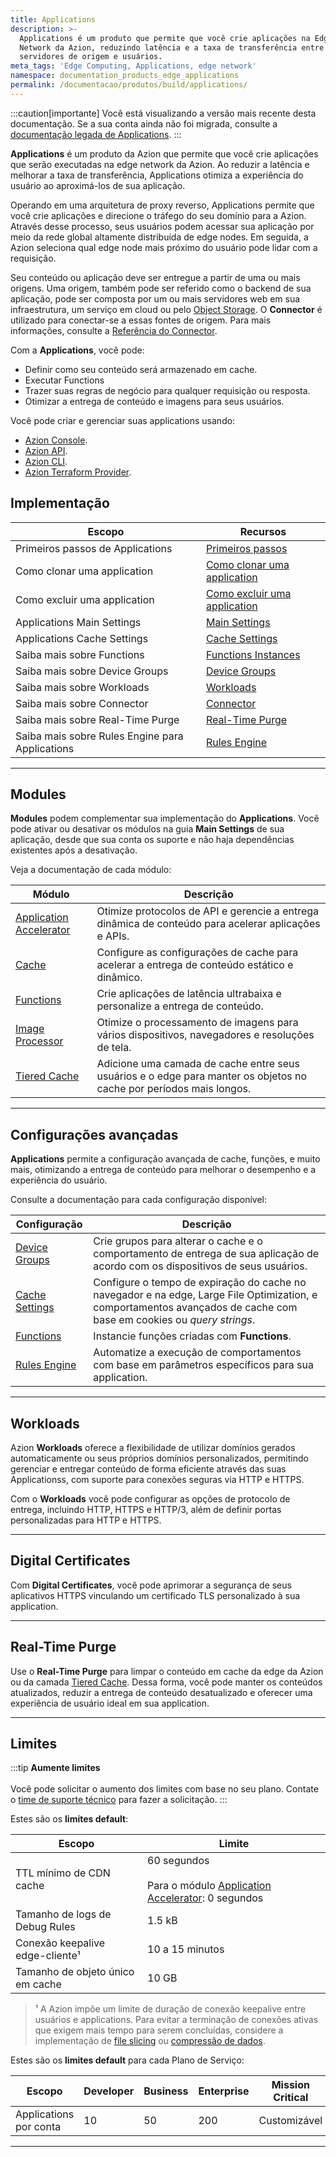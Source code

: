 ```yaml
---
title: Applications
description: >-
  Applications é um produto que permite que você crie aplicações na Edge
  Network da Azion, reduzindo latência e a taxa de transferência entre
  servidores de origem e usuários.
meta_tags: 'Edge Computing, Applications, edge network'
namespace: documentation_products_edge_applications
permalink: /documentacao/produtos/build/applications/
---
```



<Apiv4Rollout />

:::caution[importante]
Você está visualizando a versão mais recente desta documentação. Se a sua conta ainda não foi migrada, consulte a [documentação legada de Applications](/pt-br/documentacao/produtos/build/edge-application/v3/).
:::

**Applications** é um produto da Azion que permite que você crie aplicações que serão executadas na edge network da Azion. Ao reduzir a latência e melhorar a taxa de transferência, Applications otimiza a experiência do usuário ao aproximá-los de sua aplicação.

Operando em uma arquitetura de proxy reverso, Applications permite que você crie aplicações e direcione o tráfego do seu domínio para a Azion. Através desse processo, seus usuários podem acessar sua aplicação por meio da rede global altamente distribuída de edge nodes. Em seguida, a Azion seleciona qual edge node mais próximo do usuário pode lidar com a requisição.

Seu conteúdo ou aplicação deve ser entregue a partir de uma ou mais origens. Uma origem, também pode ser referido como o backend de sua aplicação, pode ser composta por um ou mais servidores web em sua infraestrutura, um serviço em cloud ou pelo [Object Storage](/pt-br/documentacao/produtos/store/edge-storage/). O **Connector** é utilizado para conectar-se a essas fontes de origem. Para mais informações, consulte a [Referência do Connector](/pt-br/documentacao/produtos/secure/connector/).
  
Com a **Applications**, você pode:

- Definir como seu conteúdo será armazenado em cache.
- Executar Functions
- Trazer suas regras de negócio para qualquer requisição ou resposta.
- Otimizar a entrega de conteúdo e imagens para seus usuários.


<LinkButton severity="secondary" label="Crie sua primeira application" link="/pt-br/documentacao/produtos/guias/build/criar-uma-aplicacao/" />

Você pode criar e gerenciar suas applications usando:

- [Azion Console](https://console.azion.com).
- [Azion API](https://api.azion.com/v4#).
- [Azion CLI](/pt-br/documentacao/produtos/azion-cli/visao-geral/).
- [Azion Terraform Provider](/pt-br/documentacao/produtos/terraform-provider/).

## Implementação

| Escopo | Recursos |
| --- | --- |
| Primeiros passos de Applications | [Primeiros passos](/pt-br/documentacao/produtos/build/applications/primeiros-passos/) |
| Como clonar uma application | [Como clonar uma application](/pt-br/documentacao/produtos/guias/clonar-applications/) |
| Como excluir uma application | [Como excluir uma application](/pt-br/documentacao/produtos/guias/excluir-applications/) |
| Applications Main Settings | [Main Settings](/pt-br/documentacao/produtos/build/applications/main-settings/) |
| Applications Cache Settings | [Cache Settings](/pt-br/documentacao/produtos/build/applications/cache-settings/) |
| Saiba mais sobre Functions | [Functions Instances](/pt-br/documentacao/produtos/build/applications/functions-instances/) |
| Saiba mais sobre Device Groups | [Device Groups](/pt-br/documentacao/produtos/build/applications/device-groups/) |
| Saiba mais sobre Workloads | [Workloads](/pt-br/documentacao/produtos/secure/workloads/) |
| Saiba mais sobre Connector | [Connector](/pt-br/documentacao/produtos/secure/connector/) |
| Saiba mais sobre Real-Time Purge | [Real-Time Purge](/pt-br/documentacao/produtos/build/applications/real-time-purge/) |
| Saiba mais sobre Rules Engine para Applications | [Rules Engine](/pt-br/documentacao/produtos/build/applications/rules-engine/) |

---

## Modules

**Modules** podem complementar sua implementação do **Applications**. Você pode ativar ou desativar os módulos na guia **Main Settings** de sua aplicação, desde que sua conta os suporte e não haja dependências existentes após a desativação.

Veja a documentação de cada módulo:

| Módulo | Descrição |
| --- | --- |
| [Application Accelerator](/pt-br/documentacao/produtos/build/applications/application-accelerator/) | Otimize protocolos de API e gerencie a entrega dinâmica de conteúdo para acelerar aplicações e APIs. |
| [Cache](/pt-br/documentacao/produtos/build/applications/cache/) | Configure as configurações de cache para acelerar a entrega de conteúdo estático e dinâmico. |
| [Functions](/pt-br/documentacao/produtos/build/applications/functions/) | Crie aplicações de latência ultrabaixa e personalize a entrega de conteúdo. |
| [Image Processor](/pt-br/documentacao/produtos/build/applications/image-processor/) | Otimize o processamento de imagens para vários dispositivos, navegadores e resoluções de tela. |
| [Tiered Cache](/pt-br/documentacao/produtos/build/applications/tiered-cache/) | Adicione uma camada de cache entre seus usuários e o edge para manter os objetos no cache por períodos mais longos. |

---

## Configurações avançadas

**Applications** permite a configuração avançada de cache, funções, e muito mais, otimizando a entrega de conteúdo para melhorar o desempenho e a experiência do usuário.

Consulte a documentação para cada configuração disponível:

| Configuração | Descrição |
| --- | --- |
| [Device Groups](/pt-br/documentacao/produtos/build/applications/device-groups/) | Crie grupos para alterar o cache e o comportamento de entrega de sua aplicação de acordo com os dispositivos de seus usuários. |
| [Cache Settings](/pt-br/documentacao/produtos/build/applications/cache-settings/) | Configure o tempo de expiração do cache no navegador e na edge, Large File Optimization, e comportamentos avançados de cache com base em cookies ou *query strings*. |
| [Functions](/pt-br/documentacao/produtos/build/applications/functions-instances/) | Instancie funções criadas com **Functions**. |
| [Rules Engine](/pt-br/documentacao/produtos/build/applications/rules-engine/) | Automatize a execução de comportamentos com base em parâmetros específicos para sua application. |

---

## Workloads

Azion **Workloads** oferece a flexibilidade de utilizar domínios gerados automaticamente ou seus próprios domínios personalizados, permitindo gerenciar e entregar conteúdo de forma eficiente através das suas Applicationss, com suporte para conexões seguras via HTTP e HTTPS.

Com o **Workloads** você pode configurar as opções de protocolo de entrega, incluindo HTTP, HTTPS e HTTP/3, além de definir portas personalizadas para HTTP e HTTPS.

<LinkButton severity="secondary" label="Saiba mais sobre Workloads" link="/pt-br/documentacao/produtos/secure/workloads/" />

---

## Digital Certificates

Com **Digital Certificates**, você pode aprimorar a segurança de seus aplicativos HTTPS vinculando um certificado TLS personalizado à sua application.

<LinkButton severity="secondary" label="Saiba mais sobre Digital Certificates" link="/pt-br/documentacao/produtos/secure/edge-firewall/digital-certificates/" />

---

## Real-Time Purge

Use o **Real-Time Purge** para limpar o conteúdo em cache da edge da Azion ou da camada [Tiered Cache](/pt-br/documentacao/produtos/build/applications/tiered-cache/). Dessa forma, você pode manter os conteúdos atualizados, reduzir a entrega de conteúdo desatualizado e oferecer uma experiência de usuário ideal em sua application.

<LinkButton severity="secondary" label="Saiba mais sobre Real-Time Purge" link="/pt-br/documentacao/produtos/build/applications/real-time-purge/" />

---

## Limites

:::tip
**Aumente limites** <br></br>
Você pode solicitar o aumento dos limites com base no seu plano. Contate o [time de suporte técnico](/pt-br/documentacao/servicos/suporte/) para fazer a solicitação.
:::

Estes são os **limites default**:

| Escopo | Limite |
| --- | --- |
| TTL mínimo de CDN cache | 60 segundos<br /><br />Para o módulo [Application Accelerator](/pt-br/documentacao/produtos/build/applications/application-accelerator/): 0 segundos |
| Tamanho de logs de Debug Rules | 1.5 kB |
| Conexão keepalive edge-cliente¹ |  10 a 15 minutos |
| Tamanho de objeto único em cache | 10 GB |

> ¹ A Azion impõe um limite de duração de conexão keepalive entre usuários e applications. Para evitar a terminação de conexões ativas que exigem mais tempo para serem concluídas, considere a implementação de [file slicing](/pt-br/documentacao/produtos/build/applications/cache/#slice-settings) ou [compressão de dados](/pt-br/documentacao/produtos/guias/gzip-compression/).

Estes são os **limites default** para cada Plano de Serviço:

| Escopo | Developer | Business | Enterprise | Mission Critical |
| --- | --- | --- | --- | --- |
| Applications por conta | 10 | 50 | 200 | Customizável |

---

